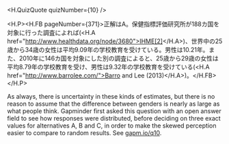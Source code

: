 
<H.QuizQuote quizNumber={10} />

<H.P><H.FB pageNumber={371}>正解はA。保健指標評価研究所が188カ国を対象に行った調査によれば(<H.A href="http://www.healthdata.org/node/3680">IHME[2]</H.A>)、世界中の25歳から34歳の女性は平均9.09年の学校教育を受けている。男性は10.21年。また、2010年に146カ国を対象にした別の調査によると、25歳から29歳の女性は平均8.79年の学校教育を受け、男性は9.32年の学校教育を受けている(<H.A href="http://www.barrolee.com/">Barro and Lee (2013)</H.A>)。</H.FB></H.P>

As always, there is uncertainty in these kinds of estimates, but there is no reason to assume that the difference between genders is nearly as large as what people think. Gapminder first asked this question with an open answer field to see how responses were distributed, before deciding on three exact values for alternatives A, B and C, in order to make the skewed perception easier to compare to random results. See [gapm.io/q10](http://gapm.io/q10).
